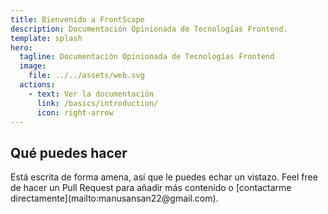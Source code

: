 ```yaml
---
title: Bienvenido a FrontScape
description: Documentación Opinionada de Tecnologías Frontend.
template: splash
hero:
  tagline: Documentación Opinionada de Tecnologías Frontend
  image:
    file: ../../assets/web.svg
  actions:
    - text: Ver la documentación
      link: /basics/introduction/
      icon: right-arrow
---
```



## Qué puedes hacer

<CardGrid stagger>
  <Card title="Leer la documentación" icon="open-book">
    Está escrita de forma amena, así que le puedes echar un vistazo.
  </Card>
  <Card title="Añadir nuevo contenido" icon="add-document">
    Feel free de hacer un Pull Request para añadir más contenido o [contactarme directamente](mailto:manusansan22@gmail.com).
  </Card>
</CardGrid>
